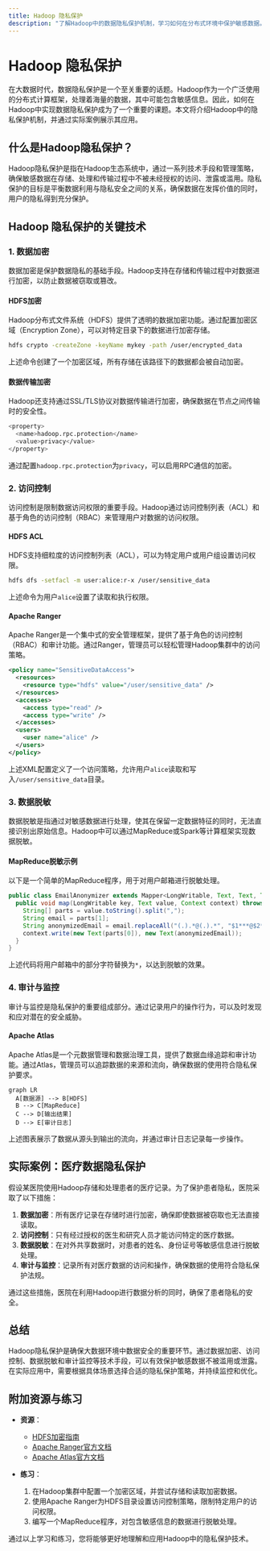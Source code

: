 ```yaml
---
title: Hadoop 隐私保护
description: "了解Hadoop中的数据隐私保护机制，学习如何在分布式环境中保护敏感数据。"
---
```


# Hadoop 隐私保护

在大数据时代，数据隐私保护是一个至关重要的话题。Hadoop作为一个广泛使用的分布式计算框架，处理着海量的数据，其中可能包含敏感信息。因此，如何在Hadoop中实现数据隐私保护成为了一个重要的课题。本文将介绍Hadoop中的隐私保护机制，并通过实际案例展示其应用。

## 什么是Hadoop隐私保护？

Hadoop隐私保护是指在Hadoop生态系统中，通过一系列技术手段和管理策略，确保敏感数据在存储、处理和传输过程中不被未经授权的访问、泄露或滥用。隐私保护的目标是平衡数据利用与隐私安全之间的关系，确保数据在发挥价值的同时，用户的隐私得到充分保护。

## Hadoop 隐私保护的关键技术

### 1. 数据加密

数据加密是保护数据隐私的基础手段。Hadoop支持在存储和传输过程中对数据进行加密，以防止数据被窃取或篡改。

#### HDFS加密

Hadoop分布式文件系统（HDFS）提供了透明的数据加密功能。通过配置加密区域（Encryption Zone），可以对特定目录下的数据进行加密存储。

```bash
hdfs crypto -createZone -keyName mykey -path /user/encrypted_data
```

上述命令创建了一个加密区域，所有存储在该路径下的数据都会被自动加密。

#### 数据传输加密

Hadoop还支持通过SSL/TLS协议对数据传输进行加密，确保数据在节点之间传输时的安全性。

```bash
<property>
  <name>hadoop.rpc.protection</name>
  <value>privacy</value>
</property>
```

通过配置`hadoop.rpc.protection`为`privacy`，可以启用RPC通信的加密。

### 2. 访问控制

访问控制是限制数据访问权限的重要手段。Hadoop通过访问控制列表（ACL）和基于角色的访问控制（RBAC）来管理用户对数据的访问权限。

#### HDFS ACL

HDFS支持细粒度的访问控制列表（ACL），可以为特定用户或用户组设置访问权限。

```bash
hdfs dfs -setfacl -m user:alice:r-x /user/sensitive_data
```

上述命令为用户`alice`设置了读取和执行权限。

#### Apache Ranger

Apache Ranger是一个集中式的安全管理框架，提供了基于角色的访问控制（RBAC）和审计功能。通过Ranger，管理员可以轻松管理Hadoop集群中的访问策略。

```xml
<policy name="SensitiveDataAccess">
  <resources>
    <resource type="hdfs" value="/user/sensitive_data" />
  </resources>
  <accesses>
    <access type="read" />
    <access type="write" />
  </accesses>
  <users>
    <user name="alice" />
  </users>
</policy>
```

上述XML配置定义了一个访问策略，允许用户`alice`读取和写入`/user/sensitive_data`目录。

### 3. 数据脱敏

数据脱敏是指通过对敏感数据进行处理，使其在保留一定数据特征的同时，无法直接识别出原始信息。Hadoop中可以通过MapReduce或Spark等计算框架实现数据脱敏。

#### MapReduce脱敏示例

以下是一个简单的MapReduce程序，用于对用户邮箱进行脱敏处理。

```java
public class EmailAnonymizer extends Mapper<LongWritable, Text, Text, Text> {
  public void map(LongWritable key, Text value, Context context) throws IOException, InterruptedException {
    String[] parts = value.toString().split(",");
    String email = parts[1];
    String anonymizedEmail = email.replaceAll("(.).*@(.).*", "$1***@$2***");
    context.write(new Text(parts[0]), new Text(anonymizedEmail));
  }
}
```

上述代码将用户邮箱中的部分字符替换为`*`，以达到脱敏的效果。

### 4. 审计与监控

审计与监控是隐私保护的重要组成部分。通过记录用户的操作行为，可以及时发现和应对潜在的安全威胁。

#### Apache Atlas

Apache Atlas是一个元数据管理和数据治理工具，提供了数据血缘追踪和审计功能。通过Atlas，管理员可以追踪数据的来源和流向，确保数据的使用符合隐私保护要求。

```mermaid
graph LR
  A[数据源] --> B[HDFS]
  B --> C[MapReduce]
  C --> D[输出结果]
  D --> E[审计日志]
```

上述图表展示了数据从源头到输出的流向，并通过审计日志记录每一步操作。

## 实际案例：医疗数据隐私保护

假设某医院使用Hadoop存储和处理患者的医疗记录。为了保护患者隐私，医院采取了以下措施：

1. **数据加密**：所有医疗记录在存储时进行加密，确保即使数据被窃取也无法直接读取。
2. **访问控制**：只有经过授权的医生和研究人员才能访问特定的医疗数据。
3. **数据脱敏**：在对外共享数据时，对患者的姓名、身份证号等敏感信息进行脱敏处理。
4. **审计与监控**：记录所有对医疗数据的访问和操作，确保数据的使用符合隐私保护法规。

通过这些措施，医院在利用Hadoop进行数据分析的同时，确保了患者隐私的安全。

## 总结

Hadoop隐私保护是确保大数据环境中数据安全的重要环节。通过数据加密、访问控制、数据脱敏和审计监控等技术手段，可以有效保护敏感数据不被滥用或泄露。在实际应用中，需要根据具体场景选择合适的隐私保护策略，并持续监控和优化。

## 附加资源与练习

- **资源**：
  - [HDFS加密指南](https://hadoop.apache.org/docs/current/hadoop-project-dist/hadoop-hdfs/TransparentEncryption.html)
  - [Apache Ranger官方文档](https://ranger.apache.org/)
  - [Apache Atlas官方文档](https://atlas.apache.org/)

- **练习**：
  1. 在Hadoop集群中配置一个加密区域，并尝试存储和读取加密数据。
  2. 使用Apache Ranger为HDFS目录设置访问控制策略，限制特定用户的访问权限。
  3. 编写一个MapReduce程序，对包含敏感信息的数据进行脱敏处理。

通过以上学习和练习，您将能够更好地理解和应用Hadoop中的隐私保护技术。